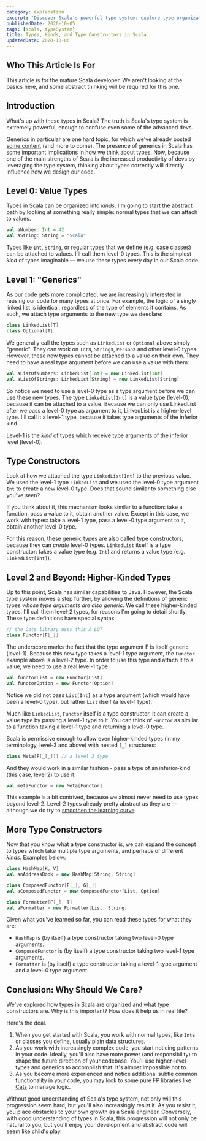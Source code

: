 ```yaml
---
category: explanation
excerpt: "Discover Scala's powerful type system: explore type organization, type constructors, and their significance"
publishedDate: 2020-10-05
tags: [scala, typeSystem]
title: Types, Kinds, and Type Constructors in Scala
updatedDate: 2020-10-06
---
```


## Who This Article Is For

This article is for the mature Scala developer. We aren't looking at the basics here, and some abstract thinking will be required for this one.

## Introduction

What's up with these types in Scala? The truth is Scala's type system is extremely powerful, enough to confuse even some of the advanced devs.

Generics in particular are one hard topic, for which we've already posted [some content](https://www.youtube.com/watch?v=b1ftkK1zhxI) (and more to come). The presence of generics in Scala has some important implications in how we think about types. Now, because one of the main strengths of Scala is the increased productivity of devs by leveraging the type system, thinking about types correctly will directly influence how we design our code.

## Level 0: Value Types

Types in Scala can be organized into _kinds_. I'm going to start the abstract path by looking at something really simple: normal types that we can attach to values.

```scala
val aNumber: Int = 42
val aString: String = "Scala"
```

Types like `Int`, `String`, or regular types that we define (e.g. case classes) can be attached to values. I'll call them level-0 types. This is the simplest _kind_ of types imaginable &mdash; we use these types every day in our Scala code.

## Level 1: "Generics"

As our code gets more complicated, we are increasingly interested in reusing our code for many types at once. For example, the logic of a singly linked list is identical, regardless of the type of elements it contains. As such, we attach type arguments to the new type we deeclare:

```scala
class LinkedList[T]
class Optional[T]
```

We generally call the types such as `LinkedList` or `Optional` above simply "generic". They can work on `Int`s, `String`s, `Person`s and other level-0 types. However, these new types cannot be attached to a value on their own. They need to have a real type argument before we can use a value with them:

```scala
val aListOfNumbers: LinkedList[Int] = new LinkedList[Int]
val aListOfStrings: LinkedList[String] = new LinkedList[String]
```

So notice we need to use a level-0 type as a type argument before we can use these new types. The type `LinkedList[Int]` is a value type (level-0), because it can be attached to a value. Because we can only use LinkedList after we pass a level-0 type as argument to it, LinkedList is a higher-level type. I'll call it a level-1 type, because it takes type arguments of the inferior kind.

Level-1 is the _kind_ of types which receive type arguments of the inferior level (level-0).

## Type Constructors

Look at how we attached the type `LinkedList[Int]` to the previous value. We used the level-1 type `LinkedList` and we used the level-0 type argument `Int` to create a new level-0 type. Does that sound similar to something else you've seen?

If you think about it, this mechanism looks similar to a function: take a function, pass a value to it, obtain another value. Except in this case, we work with types: take a level-1 type, pass a level-0 type argument to it, obtain another level-0 type.

For this reason, these generic types are also called type constructors, because they can _create_ level-0 types. `LinkedList` itself is a type constructor: takes a value type (e.g. `Int`) and returns a value type (e.g. `LinkedList[Int]`).

## Level 2 and Beyond: Higher-Kinded Types

Up to this point, Scala has similar capabilities to Java. However, the Scala type system moves a step further, by allowing the definitions of generic types _whose type arguments are also generic_. We call these higher-kinded types. I'll call them level-2 types, for reasons I'm going to detail shortly. These type definitions have special syntax:

```scala
// the Cats library uses this A LOT
class Functor[F[_]]
```

The underscore marks the fact that the type argument F is itself generic (level-1). Because this new type takes a level-1 type argument, the `Functor` example above is a level-2 type. In order to use this type and attach it to a value, we need to use a real level-1 type:

```scala
val functorList = new Functor[List]
val functorOption = new Functor[Option]
```

Notice we did not pass `List[Int]` as a type argument (which would have been a level-0 type), but rather `List` itself (a level-1 type).

Much like `LinkedList`, `Functor` itself is a type constructor. It can create a value type by passing a level-1 type to it. You can think of `Functor` as similar to a function taking a level-1 type and returning a level-0 type.

Scala is permissive enough to allow even higher-kinded types (in my terminology, level-3 and above) with nested `[_]` structures:

```scala
class Meta[F[_[_]]] // a level 3 type
```

And they would work in a similar fashion - pass a type of an inferior-kind (this case, level 2) to use it:

```scala
val metaFunctor = new Meta[Functor]
```

This example is a bit contrived, because we almost never need to use types beyond level-2. Level-2 types already pretty abstract as they are &mdash; although we do try to [smoothen the learning curve](/courses/cats).

## More Type Constructors

Now that you know what a type constructor is, we can expand the concept to types which take multiple type arguments, and perhaps of different _kinds_. Examples below:

```scala
class HashMap[K, V]
val anAddressBook = new HashMap[String, String]

class ComposedFunctor[F[_], G[_]]
val aComposedFunctor = new ComposedFunctor[List, Option]

class Formatter[F[_], T]
val aFormatter = new Formatter[List, String]
```

Given what you've learned so far, you can read these types for what they are:

- `HashMap` is (by itself) a type constructor taking two level-0 type arguments.
- `ComposedFunctor` is (by itself) a type constructor taking two level-1 type arguments.
- `Formatter` is (by itself) a type constructor taking a level-1 type argument and a level-0 type argument.

## Conclusion: Why Should We Care?

We've explored how types in Scala are organized and what type constructors are. Why is this important? How does it help us in real life?

Here's the deal.

1. When you get started with Scala, you work with normal types, like `Int`s or classes you define, usually plain data structures.
1. As you work with increasingly complex code, you start noticing patterns in your code. Ideally, you'll also have more power (and responsibility) to shape the future direction of your codebase. You'll use higher-level types and generics to accomplish that. It's almost impossible not to.
1. As you become more experienced and notice additional subtle common functionality in your code, you may look to some pure FP libraries like [Cats](https://typelevel.org/cats) to manage logic.

Without good understanding of Scala's type system, not only will this progression seem hard, but you'll also increasingly resist it. As you resist it, you place obstacles to your own growth as a Scala engineer. Conversely, with good understanding of types in Scala, this progression will not only be natural to you, but you'll enjoy your development and abstract code will seem like child's play.
